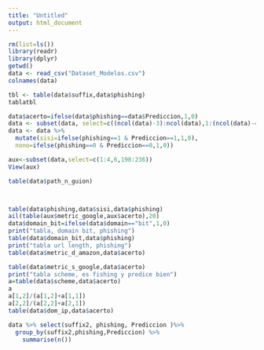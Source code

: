 ```yaml
---
title: "Untitled"
output: html_document
---
```


```r
rm(list=ls())
library(readr)
library(dplyr)
getwd()
data <- read_csv("Dataset_Modelos.csv")
colnames(data)
```
```r


tbl <- table(data$suffix,data$phishing)
tablatbl
```

```r
data$acerto=ifelse(data$phishing==data$Prediccion,1,0)
data <- subset(data, select=c((ncol(data)-3):ncol(data),1:(ncol(data)-4)))
data <- data %>%
  mutate(sisi=ifelse(phishing==1 & Prediccion==1,1,0),
  nono=ifelse(phishing==0 & Prediccion==0,1,0))
```

```r
aux<-subset(data,select=c(1:4,6,198:236))
View(aux)
```

```r
table(data$path_n_guion)



table(data$phishing,data$sisi,data$phishing)
ail(table(aux$metric_google,aux$acerto),20)
data$domain_bit=ifelse(data$domain=="bit",1,0)
print("tabla, domain bit, phishing")
table(data$domain_bit,data$phishing)
print("tabla url length, phishing")
table(data$metric_d_amazon,data$acerto)

table(data$metric_s_google,data$acerto)
print("tabla scheme, es fishing y predice bien")
a=table(data$scheme,data$acerto)
a
a[1,2]/(a[1,2]+a[1,1])
a[2,2]/(a[2,2]+a[2,1])
table(data$dom_ip,data$acerto)
```
```r
data %>% select(suffix2, phishing, Prediccion )%>%  
  group_by(suffix2,phishing,Prediccion) %>% 
    summarise(n())
```

